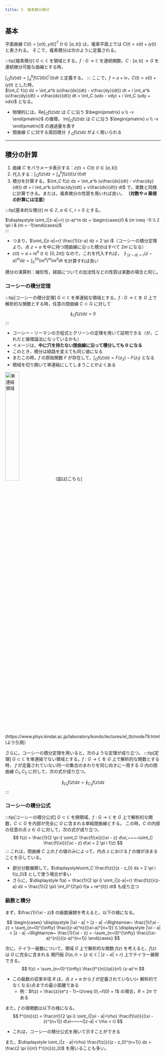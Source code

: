 ```yaml
---
title: 3. 複素数の積分
---
```

## 基本
平面曲線 $C(t) = [x(t), y(t)]^T$ ($t \in [a, b]$) は，複素平面上では $C(t) = x(t) + iy(t)$ と表される。
そこで，複素積分は次のように定義される。

:::tip[複素積分]
$G \subset \mathbb{C}$ を領域とする。$f:G \to \mathbb{C}$ を連続関数，$C:[a, b] \to G$ を連続微分可能な曲線とする時，

$\displaystyle \int_C f(z) dz = \int_a^b f(C(t)) C^{\prime}(t) dt$
と定義する。
:::
ここで，$f = u + iv$，$C(t) = x(t) + iy(t)$ とした時，  
$\int_C f(z) dz = \int_a^b (u\frac{dx}{dt} - v\frac{dy}{dt}) dt + i \int_a^b (u\frac{dy}{dt} + v\frac{dx}{dt}) dt = \int_C (udx - vdy) + i \int_C (udy + vdx)$ となる。
- 物理的には，$\text{Re} \int_C f(z) dz$ は $C$ に沿う $\begin{pmatrix} u \\ -v \end{pmatrix}$ の循環，
$\text{Im} \int_C f(z) dz$ は $C$ に沿う $\begin{pmatrix} u \\ -v \end{pmatrix}$ の通過量を表す
- 閉曲線 $C$ に対する周回積分 $\oint_C f(z) dz$ がよく用いられる

---
## 積分の計算
1. 曲線 $C$ をパラメータ表示する：$z(t) = C(t)$ ($t \in [a, b]$)
2. 代入する：$\int_C f(z) dz = \int_a^b f(z(t)) z^{\prime}(t) dt$
3. 積分を計算する。$\int_C f(z) dz = \int_a^b (u\frac{dx}{dt} - v\frac{dy}{dt}) dt + i \int_a^b (u\frac{dy}{dt} + v\frac{dx}{dt}) dt$ 
で，実数と同様に計算できる。または，複素微分の性質を用いれば良い。 **（対数や $n$ 乗根の計算には注意）**

:::tip[基本的な積分]
$m \in \mathbb{Z},~a \in \mathbb{C},~r > 0$ とする。

$\displaystyle \oint_{|z-a|=r} (z-a)^m dz = \begin{cases}0 & (m \neq -1) \\ 2 \pi i & (m = -1)\end{cases}$  
:::
- つまり，$\oint_{|z-a|=r} \frac{1}{z-a} dz = 2 \pi i$（コーシーの積分定理より，点 $z=a$ を中に持つ閉曲線に沿った積分はすべて $2 \pi i$ になる）
- $z(t) = a + re^{it}$ ($t \in [0, 2\pi]$) なので，これを代入すれば，
$\oint_{|z-a|=r} (z-a)^m dz = \int_0^{2\pi} (re^{it})^m i re^{it} dt$ を計算すれば良い

積分の演算則：線形性，経路についての加法性などの性質は実数の場合と同じ。

### コーシーの積分定理
:::tip[コーシーの積分定理]
$G \subset \mathbb{C}$ を単連結な領域とする。$f:G \to \mathbb{C}$ を $G$ 上で解析的な関数とする時，任意の閉曲線 $C \subset G$ に対して 

$$
\oint_C f(z) dz = 0
$$
:::
- コーシー・リーマンの方程式とグリーンの定理を用いて証明できる（が，これだと循環論法になっているかも）
- イメージは，**中に穴を持たない閉曲線に沿って積分しても 0 になる**
- このとき，積分は経路を変えても同じ値になる
- またこの時，$f$ の原始関数 $F$ が存在して，$\int_C f(z) dz = F(z_2) - F(z_1)$ となる
- 領域を切り開いて単連結にしてしまうことがよくある
<img src="/img/math/cauchy.png" width="30%" alt="単連結領域"/>
（図は[こちら](https://www.phys.kindai.ac.jp/laboratory/kondo/lectures/el_tb/node79.html)より引用）

さらに，コーシーの積分定理を用いると，次のような定理が成り立つ。
:::tip[定理]
$G \subset \mathbb{C}$ を単連結でない領域とする。$f:G \to \mathbb{C}$ を $G$ 上で解析的な関数とする時，
$f$ が定義されていない同一の集合のまわりを同じ向きに一周する $G$ 内の閉曲線 $C_1, C_2$ に対して，次の式が成り立つ。

$$
\oint_{C_1} f(z) dz = \oint_{C_2} f(z) dz
$$
:::

### コーシーの積分公式
:::tip[コーシーの積分公式]
$G \subset \mathbb{C}$ を開領域，$f:G \to \mathbb{C}$ を $G$ 上で解析的な関数，$C \subset G$ を内部が完全に $G$ に含まれる単純閉曲線とする。
この時，$C$ の内部の任意の点 $z \in G$ に対して，次の式が成り立つ。
$$
f(z) = \frac{1}{2 \pi i} \oint_C \frac{f(\xi)}{\xi - z} d\xi,~~~~\oint_C \frac{f(\xi)}{\xi - z} d\xi = 2 \pi i f(z)
$$
:::
これは，閉曲線 $C$ 上の $f$ の値のみによって，内点 $z$ における $f$ の値が決まることを示している。
- 部分分数展開して，$\displaystyle\oint_C \frac{f(z)}{z - z_0} dz = 2 \pi i f(z_0)$ として使う場合が多い
- さらに，$\displaystyle f(a) = \frac{1}{2 \pi i} \oint_{|z-a|=r} \frac{f(z)}{z-a} dz = \frac{1}{2 \pi} \int_0^{2\pi} f(a + re^{it}) dt$ も成り立つ

### 級数と積分
まず，$\frac{1}{\xi - z}$ の級数展開を考えると，以下の様になる。

$$
\begin{cases}
\displaystyle |\xi - a| > |z - a| ~\Rightarrow~ \frac{1}{\xi - z} = \sum_{n=0}^{\infty} \frac{(z-a)^n}{(\xi-a)^{n+1}} \\
\displaystyle |\xi - a| < |z - a| ~\Rightarrow~ \frac{1}{\xi - z} = -\sum_{n=0}^{\infty} \frac{(\xi-a)^{n}}{(z-a)^{n+1}}
\end{cases}
$$

次に，テイラー級数について，領域 $G$ 上で解析的な関数 $f(z)$ を考えると，$f(z)$ は $G$ に完全に含まれる
開円板 $D(a, r) = \{z \in \mathbb{C}~|~|z-a| < r\}$ 上でテイラー展開できる。
$$
f(z) = \sum_{n=0}^{\infty} \frac{f^{(n)}(a)}{n!} (z-a)^n
$$
- この級数の収束半径 $R$ は，点 $z=a$ から $f$ が定義されていない(= 解析的でなくなる)点までの最小距離である
    - 例：$f(z) = \frac{z}{e^z - 1}~(z\neq 0),~f(0) = 1$ の場合，$R = 2\pi$ である

また，$f$ の導関数は以下の様になる。
$$
f^{(n)}(z) = \frac{n!}{2 \pi i} \oint_{|\xi - a|=\rho} \frac{f(\xi)}{(\xi - z)^{n+1}} d\xi~~~~(|z-a| < \rho < r)
$$
- これは，コーシーの積分公式を用いて示すことができる

また，$\displaystyle \oint_{|z - a|=\rho} \frac{f(z)}{(z - z_0)^{n+1}} dz = \frac{2 \pi i}{n!} f^{(n)}(z_0)$ を用いることも多い。
